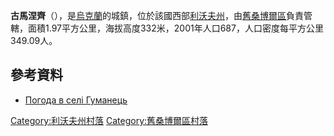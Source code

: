 {{coord|49|30|58|N|23|3|45|E|scale:100000|display=title}}

'''古馬涅齊'''（{{lang-uk|Гуманець}}），是[[烏克蘭|烏克蘭]]的城鎮，位於該國西部[[利沃夫州|利沃夫州]]，由[[舊桑博爾區|舊桑博爾區]]負責管轄，面積1.97平方公里，海拔高度332米，2001年人口687，人口密度每平方公里349.09人。

==參考資料==
* [http://weather.in.ua/ua/l'vovskaja/6178 Погода в селі Гуманець] {{Wayback|url=http://weather.in.ua/ua/l'vovskaja/6178 |date=20160305120334 }}

[[Category:利沃夫州村落|Category:利沃夫州村落]]
[[Category:舊桑博爾區村落|Category:舊桑博爾區村落]]


{{Lviv-geo-stub}}